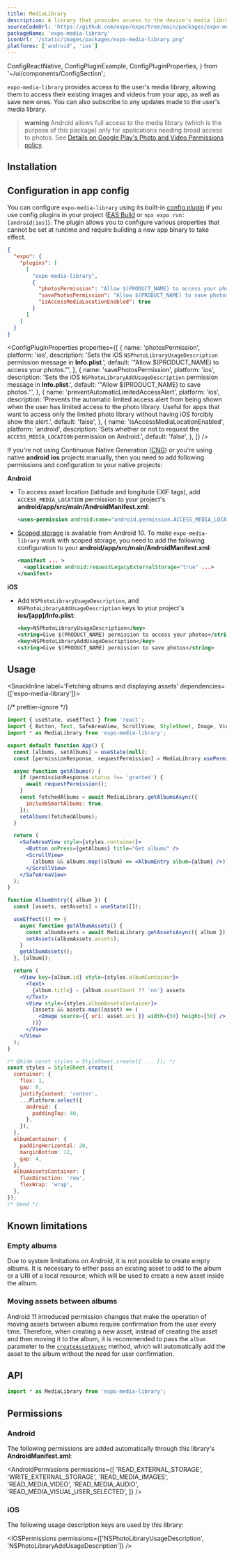 ```yaml
---
title: MediaLibrary
description: A library that provides access to the device's media library.
sourceCodeUrl: 'https://github.com/expo/expo/tree/main/packages/expo-media-library'
packageName: 'expo-media-library'
iconUrl: '/static/images/packages/expo-media-library.png'
platforms: ['android', 'ios']
---
```


  ConfigReactNative,
  ConfigPluginExample,
  ConfigPluginProperties,
} from '~/ui/components/ConfigSection';

`expo-media-library` provides access to the user's media library, allowing them to access their existing images and videos from your app, as well as save new ones. You can also subscribe to any updates made to the user's media library.

> **warning** Android allows full access to the media library (which is the purpose of this package) only for applications needing broad access to photos. See [Details on Google Play's Photo and Video Permissions policy](https://support.google.com/googleplay/android-developer/answer/14115180).

## Installation

<APIInstallSection />

## Configuration in app config

You can configure `expo-media-library` using its built-in [config plugin](/config-plugins/introduction/) if you use config plugins in your project ([EAS Build](/build/introduction) or `npx expo run:[android|ios]`). The plugin allows you to configure various properties that cannot be set at runtime and require building a new app binary to take effect.

<ConfigPluginExample>

```json
{
  "expo": {
    "plugins": [
      [
        "expo-media-library",
        {
          "photosPermission": "Allow $(PRODUCT_NAME) to access your photos.",
          "savePhotosPermission": "Allow $(PRODUCT_NAME) to save photos.",
          "isAccessMediaLocationEnabled": true
        }
      ]
    ]
  }
}
```

</ConfigPluginExample>

<ConfigPluginProperties
  properties={[
    {
      name: 'photosPermission',
      platform: 'ios',
      description:
        'Sets the iOS `NSPhotoLibraryUsageDescription` permission message in **Info.plist**.',
      default: '"Allow $(PRODUCT_NAME) to access your photos."',
    },
    {
      name: 'savePhotosPermission',
      platform: 'ios',
      description:
        'Sets the iOS `NSPhotoLibraryAddUsageDescription` permission message in **Info.plist**.',
      default: '"Allow $(PRODUCT_NAME) to save photos."',
    },
    {
      name: 'preventAutomaticLimitedAccessAlert',
      platform: 'ios',
      description:
        'Prevents the automatic limited access alert from being shown when the user has limited access to the photo library. Useful for apps that want to access only the limited photo library without having iOS forcibly show the alert.',
      default: 'false',
    },
    {
      name: 'isAccessMediaLocationEnabled',
      platform: 'android',
      description:
        'Sets whether or not to request the `ACCESS_MEDIA_LOCATION` permission on Android.',
      default: 'false',
    },
  ]}
/>

<ConfigReactNative>

If you're not using Continuous Native Generation ([CNG](/workflow/continuous-native-generation/)) or you're using native **android** **ios** projects manually, then you need to add following permissions and configuration to your native projects:

**Android**

- To access asset location (latitude and longitude EXIF tags), add `ACCESS_MEDIA_LOCATION` permission to your project's **android/app/src/main/AndroidManifest.xml**:

  ```xml
  <uses-permission android:name="android.permission.ACCESS_MEDIA_LOCATION" />
  ```

- [Scoped storage](https://developer.android.com/training/data-storage#scoped-storage) is available from Android 10. To make `expo-media-library` work with scoped storage, you need to add the following configuration to your **android/app/src/main/AndroidManifest.xml**:

  ```xml
  <manifest ... >
    <application android:requestLegacyExternalStorage="true" ...>
  </manifest>
  ```

**iOS**

- Add `NSPhotoLibraryUsageDescription`, and `NSPhotoLibraryAddUsageDescription` keys to your project's **ios/[app]/Info.plist**:

  ```xml
  <key>NSPhotoLibraryUsageDescription</key>
  <string>Give $(PRODUCT_NAME) permission to access your photos</string>
  <key>NSPhotoLibraryAddUsageDescription</key>
  <string>Give $(PRODUCT_NAME) permission to save photos</string>
  ```

</ConfigReactNative>

## Usage

<SnackInline label='Fetching albums and displaying assets' dependencies={['expo-media-library']}>

{/* prettier-ignore */}
```jsx
import { useState, useEffect } from 'react';
import { Button, Text, SafeAreaView, ScrollView, StyleSheet, Image, View, Platform } from 'react-native';
import * as MediaLibrary from 'expo-media-library';

export default function App() {
  const [albums, setAlbums] = useState(null);
  const [permissionResponse, requestPermission] = MediaLibrary.usePermissions();

  async function getAlbums() {
    if (permissionResponse.status !== 'granted') {
      await requestPermission();
    }
    const fetchedAlbums = await MediaLibrary.getAlbumsAsync({
      includeSmartAlbums: true,
    });
    setAlbums(fetchedAlbums);
  }

  return (
    <SafeAreaView style={styles.container}>
      <Button onPress={getAlbums} title="Get albums" />
      <ScrollView>
        {albums && albums.map((album) => <AlbumEntry album={album} />)}
      </ScrollView>
    </SafeAreaView>
  );
}

function AlbumEntry({ album }) {
  const [assets, setAssets] = useState([]);

  useEffect(() => {
    async function getAlbumAssets() {
      const albumAssets = await MediaLibrary.getAssetsAsync({ album });
      setAssets(albumAssets.assets);
    }
    getAlbumAssets();
  }, [album]);

  return (
    <View key={album.id} style={styles.albumContainer}>
      <Text>
        {album.title} - {album.assetCount ?? 'no'} assets
      </Text>
      <View style={styles.albumAssetsContainer}>
        {assets && assets.map((asset) => (
          <Image source={{ uri: asset.uri }} width={50} height={50} />
        ))}
      </View>
    </View>
  );
}

/* @hide const styles = StyleSheet.create({ ... }); */
const styles = StyleSheet.create({
  container: {
    flex: 1,
    gap: 8,
    justifyContent: 'center',
    ...Platform.select({
      android: {
        paddingTop: 40,
      },
    }),
  },
  albumContainer: {
    paddingHorizontal: 20,
    marginBottom: 12,
    gap: 4,
  },
  albumAssetsContainer: {
    flexDirection: 'row',
    flexWrap: 'wrap',
  },
});
/* @end */
````

</SnackInline>

## Known limitations

### Empty albums

Due to system limitations on Android, it is not possible to create empty albums. It is necessary to either pass an existing asset to add to the album or a URI of a local resource, which will be used to create a new asset inside the album.

### Moving assets between albums

Android 11 introduced permission changes that make the operation of moving assets between albums require confirmation from the user every time.
Therefore, when creating a new asset, instead of creating the asset and then moving it to the album, it is recommended to pass the `album` parameter to the [`createAssetAsync`](#medialibrarycreateassetasynclocaluri-album) method, which will automatically add the asset to the album without the need for user confirmation.

## API

```js
import * as MediaLibrary from 'expo-media-library';
```

<APISection packageName="expo-media-library" apiName="MediaLibrary" />

## Permissions

### Android

The following permissions are added automatically through this library's **AndroidManifest.xml**:

<AndroidPermissions
  permissions={[
    'READ_EXTERNAL_STORAGE',
    'WRITE_EXTERNAL_STORAGE',
    'READ_MEDIA_IMAGES',
    'READ_MEDIA_VIDEO',
    'READ_MEDIA_AUDIO',
    'READ_MEDIA_VISUAL_USER_SELECTED',
  ]}
/>

### iOS

The following usage description keys are used by this library:

<IOSPermissions
  permissions={['NSPhotoLibraryUsageDescription', 'NSPhotoLibraryAddUsageDescription']}
/>
